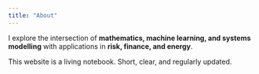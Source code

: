 ```yaml
---
title: "About"
---
```


I explore the intersection of **mathematics, machine learning, and systems modelling** with applications in **risk, finance, and energy**.

This website is a living notebook. Short, clear, and regularly updated.
